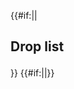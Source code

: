 {{#if:{{{compact|}}}||<h2>Drop list</h2>{{Section}}}}
{{Map/Drops
|no_legend = true
|filter_button = true
|nodes = G, I, J, N, O
|boss = J, O
|Hiburi: O/Casual{Casual: @S: 2.5% (29/1146) / Easy: @S: 3.6% (323/9044) @A: 1.5% (33/2258) / Medium: @S: 4.3% (244/5736) @A: 1.6% (94/6035) / Hard: @S: 4.9% (28/576) @A: 1.4% (41/2968)}
|Hirato: J/Easy{Easy: @S: 1.5% (209/14142) / Medium: @S: 2.5% (285/11354) / Hard: @S: 2.5% (50/1973)} S
|Mikura: O/Casual{Casual: @S: 2% (23/1146) / Easy: @S: 2% (180/9044) @A: 0.9% (20/2258) / Medium: @S: 1.8% (103/5736) @A: 0.8% (51/6035) / Hard: @S: 0.9% (5/576) @A: 0.7% (20/2968)}
|Akatsuki: E/Casual{Casual: @S: 1.3% (33/2553) / Easy: @S: 1.3% (407/30909) / Medium: @S: 1.5% (443/29374) / Hard: @S: 1.4% (141/9773)} S, G/Casual{Casual: @S: 1.3% (11/823) @A: 0.6% (1/177) / Easy: @S: 1.4% (155/10995) @A: 1.3% (64/5106) / Medium: @S: 1.5% (98/6757) @A: 1.2% (66/5318) / Hard: @S: 1.7% (20/1143) @A: 0.9% (18/1904)}, I/Casual{Casual: @S: 1.2% (18/1529) / Easy: @S: 1.4% (183/12828) @A: 0.8% (2/249) / Medium: @S: 1.5% (226/14950) @A: 1.3% (13/970) / Hard: @S: 1.5% (79/5268) @A: 1.2% (15/1208)}, J/Casual{Casual: @S: 0.7% (6/892) @A: 1.4% (1/72) / Easy: @S: 1.4% (200/14142) @A: 1.6% (10/640) / Medium: @S: 1.5% (165/11354) @A: 1.3% (19/1444) / Hard: @S: 1.4% (27/1973) @A: 0.9% (9/971)}, N/Easy{Easy: @S: 7.4% (2/27)} S, O/Casual{Casual: @S: 1.7% (20/1146) @A: 2.1% (5/235) / Easy: @S: 2.1% (187/9044) @A: 2% (46/2258) / Medium: @A: 2.3% (137/6035) @B: 2.1% (2/97) / Hard: @A: 2.4% (72/2968) @B: 5.4% (3/56)}
|Akebono: E/Casual{Casual: @S: 1.4% (35/2553) / Easy: @S: 1.4% (434/30909) / Medium: @S: 1.5% (440/29374) / Hard: @S: 1.4% (136/9773)} S, G/Casual{Casual: @S: 1% (8/823) @A: 0.6% (1/177) / Easy: @S: 1.4% (159/10995) @A: 1.2% (63/5106) / Medium: @S: 1.4% (92/6757) @A: 1.3% (67/5318) / Hard: @S: 1.1% (13/1143) @A: 0.9% (18/1904)}, I/Casual{Casual: @S: 1.6% (24/1529) / Easy: @S: 1.2% (158/12828) @A: 1.2% (3/249) / Medium: @S: 1.4% (206/14950) @A: 0.7% (7/970) / Hard: @S: 1.7% (89/5268) @A: 1.2% (14/1208)}, J/Casual{Casual: @S: 1.7% (15/892) / Easy: @S: 1.2% (175/14142) @A: 1.4% (9/640) / Medium: @S: 1.4% (157/11354) @A: 1.6% (23/1444) / Hard: @S: 1.6% (31/1973) @A: 1.3% (13/971)}, O/Medium{Medium: @B: 2.1% (2/97) / Hard: @B: 3.6% (2/56)}
|Akigumo: O/Casual{Casual: @S: 2.6% (30/1146) @A: 1.7% (4/235) / Easy: @S: 2.1% (188/9044) @A: 1.9% (44/2258) / Medium: @S: 1.8% (106/5736) @A: 2.1% (127/6035) / Hard: @S: 1.9% (11/576) @A: 1.9% (55/2968)}
|Akishimo: O/Casual{Casual: @S: 3.7% (42/1146) @A: 0.4% (1/235) / Easy: @S: 5.3% (477/9044) @A: 1% (22/2258) / Medium: @S: 6% (342/5736) @A: 2% (118/6035) / Hard: @S: 6.1% (35/576) @A: 2.7% (81/2968)}
|Arare: O/Medium{Medium: @B: 4.1% (4/97) / Hard: @B: 5.4% (3/56)}
|Arashio: O/Hard{Hard: @B: 1.8% (1/56)}
|Asagumo: J/Casual{Casual: @S: 0.2% (2/892) / Easy: @S: 1.1% (161/14142) / Medium: @S: 1.9% (212/11354) / Hard: @S: 2.3% (46/1973)} S
|Asashio: O/Casual{Casual: @A: 3% (7/235) / Easy: @A: 1.9% (44/2258) / Medium: @A: 2.2% (135/6035) @B: 1% (1/97) / Hard: @A: 1.9% (56/2968) @B: 3.6% (2/56)}
|Ayanami: G/Casual{Casual: @S: 1.3% (11/823) / Easy: @S: 1.4% (153/10995) / Medium: @S: 1.5% (103/6757) / Hard: @S: 1.1% (13/1143) @A: 1.3% (24/1904)}, I/Casual{Casual: @S: 1.2% (19/1529) / Easy: @S: 1.3% (170/12828) @A: 0.8% (2/249) / Medium: @S: 1.2% (175/14950) @A: 0.8% (8/970) / Hard: @S: 1.4% (76/5268) @A: 0.8% (10/1208)}, J/Casual{Casual: @S: 1.7% (15/892) / Easy: @S: 1.4% (193/14142) @A: 1.3% (8/640) / Medium: @S: 1.5% (167/11354) @A: 1.4% (20/1444) / Hard: @S: 1.2% (24/1973) @A: 1% (10/971)}, O/Casual{Casual: @S: 2% (23/1146) @A: 1.7% (4/235) / Easy: @S: 1.9% (175/9044) @A: 1.7% (38/2258) / Medium: @S: 2% (116/5736) @A: 1.8% (107/6035) / Hard: @A: 2.5% (75/2968)}
|Fubuki: O/Casual{Casual: @S: 2.4% (27/1146) @A: 0.4% (1/235) / Easy: @S: 2% (180/9044) @A: 1.9% (43/2258) / Medium: @S: 1.9% (108/5736) @A: 2.1% (124/6035) / Hard: @A: 1.9% (55/2968)}
|Fumizuki: O/Casual{Casual: @A: 1.7% (4/235) / Medium: @B: 5.2% (5/97)}
|Hamakaze: O/Casual{Casual: @S: 1% (11/1146) / Easy: @S: 1.2% (112/9044) / Medium: @S: 1.6% (91/5736) @A: 0.6% (36/6035) / Hard: @S: 2.3% (13/576) @A: 0.6% (19/2968)}
|Hatsuharu: O/Casual{Casual: @S: 2.1% (24/1146) @A: 2.6% (6/235) / Easy: @A: 1.7% (39/2258) / Medium: @A: 1.8% (109/6035) / Hard: @A: 1.9% (57/2968) @B: 1.8% (1/56)}
|Hatsushimo: E/Casual{Casual: @S: 1.2% (31/2553) / Easy: @S: 1.5% (460/30909) / Medium: @S: 1.3% (394/29374) / Hard: @S: 1.3% (128/9773)} S, G/Casual{Casual: @S: 1.1% (9/823) @A: 0.6% (1/177) / Easy: @S: 1.4% (149/10995) @A: 1.2% (59/5106) / Medium: @S: 1.2% (84/6757) @A: 1.3% (71/5318) / Hard: @S: 1.5% (17/1143) @A: 1.4% (27/1904)}, I/Casual{Casual: @S: 1.6% (24/1529) / Easy: @S: 1.4% (184/12828) @A: 0.8% (2/249) / Medium: @S: 1.5% (217/14950) @A: 1.4% (14/970) / Hard: @S: 1.6% (82/5268) @A: 1.4% (17/1208)}, J/Casual{Casual: @S: 1.7% (15/892) @A: 2.8% (2/72) / Easy: @S: 1.4% (202/14142) @A: 1.4% (9/640) / Medium: @S: 1.6% (178/11354) @A: 0.7% (10/1444) / Hard: @S: 1.7% (34/1973) @A: 1.2% (12/971)}, N/Casual{Casual: @S: 40% (2/5)} S, O/Hard{Hard: @B: 1.8% (1/56)}
|Hatsuyuki: O/Casual{Casual: @A: 0.9% (2/235) / Easy: @A: 1.5% (34/2258) / Medium: @A: 2.2% (134/6035) @B: 2.1% (2/97) / Hard: @A: 1.4% (42/2968) @B: 1.8% (1/56)}
|Hatsuzuki: O/Casual{Casual: @S: 3.4% (39/1146) / Easy: @S: 2.9% (264/9044) / Medium: @S: 2.1% (122/5736) @A: 1.2% (71/6035) / Hard: @S: 1% (6/576) @A: 1.2% (36/2968)}
|Hayashimo: I/Hard{Hard: @S: 1.5% (78/5268)} S, J/Casual{Casual: @S: 1.6% (14/892) / Easy: @S: 1.3% (187/14142) / Medium: @S: 1.5% (171/11354) / Hard: @S: 1.2% (24/1973)} S
|Hibiki: E/Casual{Casual: @S: 1.3% (32/2553) / Easy: @S: 1.4% (419/30909) / Medium: @S: 1.4% (414/29374) / Hard: @S: 1.5% (144/9773)} S, G/Casual{Casual: @S: 1.9% (16/823) @A: 1.1% (2/177) / Easy: @S: 1.4% (155/10995) @A: 1.3% (64/5106) / Medium: @S: 1.2% (83/6757) @A: 1.3% (67/5318) / Hard: @S: 1% (11/1143) @A: 0.8% (16/1904)}, I/Casual{Casual: @S: 1.1% (17/1529) / Easy: @S: 1.3% (171/12828) @A: 1.2% (3/249) / Medium: @S: 1.6% (238/14950) @A: 1.3% (13/970) / Hard: @S: 1.7% (87/5268) @A: 1.1% (13/1208)}, J/Casual{Casual: @S: 1.1% (10/892) @A: 1.4% (1/72) / Easy: @S: 1.4% (198/14142) @A: 0.9% (6/640) / Medium: @S: 1.2% (141/11354) @A: 1.2% (17/1444) / Hard: @S: 1.5% (29/1973) @A: 0.8% (8/971)}, O/Casual{Casual: @S: 0.5% (6/1146) / Easy: @S: 0.7% (65/9044) / Medium: @S: 0.7% (39/5736) @B: 2.1% (2/97) / Hard: @S: 2.1% (12/576) @A: 0.4% (11/2968)}
|Ikazuchi: E/Casual{Casual: @S: 1.4% (37/2553) / Easy: @S: 1.4% (443/30909) / Medium: @S: 1.5% (431/29374) / Hard: @S: 1.4% (133/9773)} S, G/Casual{Casual: @S: 1% (8/823) @A: 1.1% (2/177) / Easy: @S: 1.4% (156/10995) @A: 1.2% (60/5106) / Medium: @S: 1.2% (83/6757) @A: 1.1% (59/5318) / Hard: @S: 1.5% (17/1143) @A: 1.3% (25/1904)}, I/Casual{Casual: @S: 1.4% (21/1529) / Easy: @S: 1.4% (174/12828) @A: 1.2% (3/249) / Medium: @S: 1.4% (205/14950) @A: 1.6% (16/970) / Hard: @S: 1.3% (69/5268) @A: 1.2% (14/1208)}, J/Casual{Casual: @S: 1.2% (11/892) @A: 4.2% (3/72) / Easy: @S: 1.3% (190/14142) @A: 1.4% (9/640) / Medium: @S: 1.3% (147/11354) @A: 1% (15/1444) / Hard: @S: 1.3% (25/1973) @A: 0.8% (8/971)}, O/Medium{Medium: @B: 2.1% (2/97)}
|Inazuma: E/Casual{Casual: @S: 1.3% (32/2553) / Easy: @S: 1.4% (428/30909) / Medium: @S: 1.4% (415/29374) / Hard: @S: 1.5% (147/9773)} S, G/Casual{Casual: @S: 1.6% (13/823) @A: 1.1% (2/177) / Easy: @S: 1.4% (151/10995) @A: 1.3% (67/5106) / Medium: @S: 1.2% (81/6757) @A: 1.5% (78/5318) / Hard: @S: 1.6% (18/1143) @A: 1% (19/1904)}, I/Casual{Casual: @S: 1.2% (19/1529) / Easy: @S: 1.5% (193/12828) @A: 1.2% (3/249) / Medium: @S: 1.3% (196/14950) @A: 1.5% (15/970) / Hard: @S: 1.2% (65/5268) @A: 1.4% (17/1208)}, J/Casual{Casual: @S: 1.5% (13/892) / Easy: @S: 1.3% (184/14142) @A: 1.1% (7/640) / Medium: @S: 1.4% (157/11354) @A: 1.4% (20/1444) / Hard: @S: 1.8% (36/1973) @A: 0.8% (8/971)}, N/Easy{Easy: @S: 7.4% (2/27)} S, O/Medium{Medium: @B: 5.2% (5/97)}
|Isonami: O/Casual{Casual: @A: 2.1% (5/235) / Easy: @A: 2.4% (54/2258) / Medium: @A: 1.8% (107/6035) @B: 1% (1/97) / Hard: @A: 1.8% (54/2968)}
|Kagerou: G/Casual{Casual: @S: 1.1% (9/823) / Easy: @S: 1.4% (158/10995) / Medium: @S: 1.6% (106/6757) / Hard: @S: 1% (12/1143)} S, I/Casual{Casual: @S: 1.8% (27/1529) / Easy: @S: 1.6% (209/12828) @A: 0.8% (2/249) / Medium: @S: 1.5% (227/14950) @A: 1.3% (13/970) / Hard: @S: 1.6% (84/5268) @A: 1.6% (19/1208)}, J/Casual{Casual: @S: 1.2% (11/892) @A: 2.8% (2/72) / Easy: @S: 1.4% (200/14142) @A: 1.3% (8/640) / Medium: @S: 1.4% (161/11354) @A: 0.9% (13/1444) / Hard: @S: 1.3% (26/1973) @A: 1.5% (15/971)}, O/Casual{Casual: @A: 1.3% (3/235) / Easy: @A: 2.3% (53/2258) / Medium: @A: 1.9% (116/6035) @B: 3.1% (3/97) / Hard: @A: 2.1% (61/2968) @B: 1.8% (1/56)}
|Kasumi: O/Easy{Easy: @B: 25% (1/4) / Medium: @B: 4.1% (4/97) / Hard: @B: 3.6% (2/56)}
|Kazagumo: O/Casual{Casual: @S: 5.4% (62/1146) / Easy: @S: 6.3% (569/9044) / Medium: @S: 6% (344/5736) / Hard: @S: 6.9% (40/576)} S
|Kikuzuki: O/Hard{Hard: @B: 1.8% (1/56)}
|Kisaragi: O/Casual{Casual: @A: 2.6% (6/235) / Easy: @A: 2.2% (49/2258) @B: 25% (1/4) / Medium: @B: 3.1% (3/97)}
|Kiyoshimo: I/Medium{Medium: @S: 1.4% (202/14950) / Hard: @S: 1.1% (60/5268)} S, J/Casual{Casual: @S: 1.5% (13/892) / Easy: @S: 1.4% (199/14142) / Medium: @S: 1.5% (166/11354) / Hard: @S: 1% (19/1973)} S, N/Easy{Easy: @S: 7.4% (2/27)} S
|Kuroshio: G/Casual{Casual: @S: 1.6% (13/823) / Easy: @S: 1.4% (150/10995) / Medium: @S: 1.2% (83/6757) / Hard: @S: 1.3% (15/1143)} S, I/Casual{Casual: @S: 1.4% (22/1529) @A: 4.8% (1/21) / Easy: @S: 1.4% (179/12828) @A: 0.8% (2/249) / Medium: @S: 1.4% (204/14950) @A: 0.6% (6/970) / Hard: @S: 1.4% (75/5268) @A: 0.6% (7/1208)}, J/Casual{Casual: @S: 1.2% (11/892) @A: 1.4% (1/72) / Easy: @S: 1.5% (212/14142) @A: 1.6% (10/640) / Medium: @S: 1.4% (158/11354) @A: 1.4% (20/1444) / Hard: @S: 1% (20/1973) @A: 1.6% (16/971)}, O/Medium{Medium: @B: 2.1% (2/97) / Hard: @B: 3.6% (2/56)}
|Michishio: O/Easy{Easy: @B: 25% (1/4) / Medium: @B: 1% (1/97) / Hard: @B: 1.8% (1/56)}
|Mikazuki: O/Medium{Medium: @B: 3.1% (3/97) / Hard: @B: 1.8% (1/56)}
|Miyuki: O/Casual{Casual: @A: 1.3% (3/235) / Easy: @A: 2% (45/2258) / Medium: @A: 2.3% (141/6035) @B: 2.1% (2/97) / Hard: @A: 2% (58/2968) @B: 1.8% (1/56)}
|Murakumo: O/Casual{Casual: @A: 1.3% (3/235) / Easy: @A: 2% (45/2258) / Medium: @A: 2% (118/6035) @B: 2.1% (2/97)}
|Murasame: G/Casual{Casual: @S: 0.9% (7/823) @A: 0.6% (1/177) / Easy: @S: 1.3% (145/10995) @A: 1.1% (56/5106) / Medium: @S: 1.6% (106/6757) @A: 1.1% (56/5318) / Hard: @S: 1.5% (17/1143) @A: 1.4% (27/1904)}, I/Casual{Casual: @S: 1.7% (26/1529) / Easy: @S: 1.2% (156/12828) @A: 1.2% (3/249) / Medium: @S: 1.3% (200/14950) @A: 1.8% (17/970) / Hard: @S: 1.4% (75/5268) @A: 0.9% (11/1208)}, J/Casual{Casual: @S: 1.3% (12/892) @A: 1.4% (1/72) / Easy: @S: 1.5% (208/14142) @A: 1.7% (11/640) / Medium: @S: 1.3% (147/11354) @A: 1.3% (19/1444) / Hard: @S: 1.5% (30/1973) @A: 1.3% (13/971)}, O/Medium{Medium: @B: 6.2% (6/97) / Hard: @B: 3.6% (2/56)}
|Mutsuki: O/Casual{Casual: @S: 2.2% (25/1146) @A: 1.3% (3/235) / Easy: @S: 1.8% (165/9044) @A: 2% (46/2258) / Medium: @A: 2.2% (132/6035) @B: 3.1% (3/97) / Hard: @A: 2.1% (62/2968) @B: 3.6% (2/56)}
|Nagatsuki: O/Casual{Casual: @A: 3% (7/235) / Medium: @B: 3.1% (3/97) / Hard: @B: 3.6% (2/56)}
|Nenohi: O/Medium{Medium: @B: 1% (1/97)}
|Nowaki: O/Casual{Casual: @S: 2% (23/1146) / Easy: @S: 2% (183/9044) / Medium: @S: 2.1% (123/5736) / Hard: @S: 0.7% (4/576)} S
|Oboro: E/Easy{Easy: @S: 0.9% (264/30909) / Medium: @S: 1.4% (414/29374) / Hard: @S: 1.3% (127/9773)} S, G/Casual{Casual: @S: 1.1% (9/823) @A: 1.7% (3/177) / Easy: @S: 1.5% (169/10995) @A: 1.1% (54/5106) / Medium: @S: 1.2% (84/6757) @A: 1.2% (65/5318) / Hard: @S: 1.7% (19/1143) @A: 1.4% (26/1904)}, I/Casual{Casual: @S: 1.3% (20/1529) / Easy: @S: 1.3% (164/12828) @A: 0.8% (2/249) / Medium: @S: 1.4% (203/14950) @A: 1.9% (18/970) / Hard: @S: 1.3% (66/5268) @A: 1.6% (19/1208)}, J/Casual{Casual: @S: 1.9% (17/892) / Easy: @S: 1.5% (206/14142) @A: 1.3% (8/640) / Medium: @S: 1.3% (149/11354) @A: 1.2% (18/1444) / Hard: @S: 1.7% (34/1973) @A: 1.4% (14/971)}, N/Hard{Hard: @S: 10% (1/10) @A: 33.3% (1/3)}, O/Medium{Medium: @B: 1% (1/97) / Hard: @B: 1.8% (1/56)}
|Ooshio: O/Medium{Medium: @B: 1% (1/97)}
|Oyashio: O/Casual{Casual: @S: 1.5% (17/1146) @A: 2.6% (6/235) / Easy: @S: 1.9% (169/9044) @A: 1.6% (35/2258) / Medium: @S: 2.2% (126/5736) @A: 2% (119/6035) / Hard: @S: 2.6% (15/576) @A: 2% (59/2968)}
|Samidare: E/Medium{Medium: @S: 1.3% (388/29374) / Hard: @S: 1.3% (128/9773)} S, G/Casual{Casual: @S: 1% (8/823) @A: 0.6% (1/177) / Easy: @S: 1.4% (151/10995) @A: 1.3% (68/5106) / Medium: @S: 1.4% (96/6757) @A: 1.1% (59/5318) / Hard: @S: 0.9% (10/1143) @A: 1.3% (25/1904)}, I/Casual{Casual: @S: 1.6% (24/1529) / Easy: @S: 1.4% (174/12828) @A: 1.2% (3/249) / Medium: @S: 1.4% (205/14950) @A: 1.5% (15/970) / Hard: @S: 1.2% (65/5268) @A: 0.9% (11/1208)}, J/Casual{Casual: @S: 1.1% (10/892) @A: 1.4% (1/72) / Easy: @S: 1.4% (205/14142) @A: 1.6% (10/640) / Medium: @S: 1.4% (155/11354) @A: 1% (15/1444) / Hard: @S: 1.4% (27/1973) @A: 1.1% (11/971)}, N/Easy{Easy: @S: 3.7% (1/27)} S, O/Medium{Medium: @B: 2.1% (2/97) / Hard: @B: 1.8% (1/56)}
|Satsuki: O/Casual{Casual: @A: 2.6% (6/235) / Easy: @A: 2.1% (48/2258) / Medium: @B: 2.1% (2/97) / Hard: @B: 1.8% (1/56)}
|Sazanami: E/Casual{Casual: @S: 1.4% (37/2553) / Easy: @S: 1.3% (407/30909) / Medium: @S: 1.4% (407/29374) / Hard: @S: 1.4% (139/9773)} S, G/Casual{Casual: @S: 1.7% (14/823) @A: 2.8% (5/177) / Easy: @S: 1.3% (143/10995) @A: 1% (53/5106) / Medium: @S: 1.1% (72/6757) @A: 1.4% (74/5318) / Hard: @S: 1.5% (17/1143) @A: 1.4% (27/1904)}, I/Casual{Casual: @S: 1.3% (20/1529) @A: 4.8% (1/21) / Easy: @S: 1.4% (174/12828) @A: 0.4% (1/249) / Medium: @S: 1.3% (198/14950) @A: 0.7% (7/970) / Hard: @S: 1.1% (59/5268) @A: 1.4% (17/1208)}, J/Casual{Casual: @S: 1.2% (11/892) @A: 4.2% (3/72) / Easy: @S: 1.2% (167/14142) @A: 1.7% (11/640) / Medium: @S: 1.3% (149/11354) @A: 1.2% (17/1444) / Hard: @S: 1.4% (27/1973) @A: 1.1% (11/971)}, N/Hard{Hard: @S: 10% (1/10)} S, O/Easy{Easy: @B: 25% (1/4) / Medium: @B: 1% (1/97)}
|Shigure: G/Casual{Casual: @S: 1.5% (12/823) @A: 1.7% (3/177) / Easy: @S: 1.3% (141/10995) @A: 1.4% (72/5106) / Medium: @S: 1.5% (99/6757) @A: 1.3% (69/5318) / Hard: @S: 1.1% (13/1143) @A: 1.2% (23/1904)}, I/Casual{Casual: @S: 1.5% (23/1529) / Easy: @S: 1.5% (195/12828) @A: 1.2% (3/249) / Medium: @S: 1.5% (222/14950) @A: 1.1% (11/970) / Hard: @S: 1.3% (68/5268) @A: 0.9% (11/1208)}, J/Casual{Casual: @S: 1.2% (11/892) @A: 1.4% (1/72) / Easy: @S: 1.3% (187/14142) @A: 1.7% (11/640) / Medium: @S: 1.4% (156/11354) @A: 1.2% (17/1444) / Hard: @S: 1.7% (34/1973) @A: 1.3% (13/971)}, N/Easy{Easy: @S: 3.7% (1/27)} S, O/Casual{Casual: @S: 2% (23/1146) / Easy: @S: 2.1% (193/9044) @A: 1.6% (36/2258) / Medium: @S: 2.1% (123/5736) @A: 1% (62/6035) / Hard: @S: 3% (17/576) @A: 1.2% (35/2968)}
|Shikinami: G/Casual{Casual: @S: 1.2% (10/823) / Easy: @S: 1.3% (141/10995) / Medium: @S: 1.6% (110/6757) @A: 1.4% (74/5318) / Hard: @S: 1.3% (15/1143) @A: 1.3% (25/1904)}, I/Casual{Casual: @S: 1% (16/1529) / Easy: @S: 1.4% (180/12828) @A: 0.8% (2/249) / Medium: @S: 1.4% (206/14950) @A: 1.6% (16/970) / Hard: @S: 1.3% (67/5268) @A: 1.4% (17/1208)}, J/Casual{Casual: @S: 1.6% (14/892) @A: 1.4% (1/72) / Easy: @S: 1.2% (172/14142) @A: 1.4% (9/640) / Medium: @S: 1.3% (150/11354) @A: 1.4% (20/1444) / Hard: @S: 1.4% (27/1973) @A: 1.1% (11/971)}, O/Casual{Casual: @S: 0.3% (3/1146) @A: 3% (7/235) / Easy: @S: 0.6% (52/9044) @A: 1.9% (43/2258) / Medium: @S: 1.1% (63/5736) @A: 2.3% (137/6035) @B: 1% (1/97) / Hard: @S: 1.4% (8/576) @A: 0.6% (19/2968) @B: 3.6% (2/56)}
|Shiranui: G/Casual{Casual: @S: 1.6% (13/823) / Easy: @S: 1.4% (158/10995) / Medium: @S: 1.2% (79/6757) / Hard: @S: 1.3% (15/1143)} S, I/Casual{Casual: @S: 1.2% (18/1529) @A: 4.8% (1/21) / Easy: @S: 1.5% (198/12828) @A: 1.2% (3/249) / Medium: @S: 1.3% (200/14950) @A: 1.2% (12/970) / Hard: @S: 1.3% (68/5268) @A: 1.4% (17/1208)}, J/Casual{Casual: @S: 1.7% (15/892) / Easy: @S: 1.3% (185/14142) @A: 0.3% (2/640) / Medium: @S: 1.4% (159/11354) @A: 1.6% (23/1444) / Hard: @S: 1.3% (25/1973) @A: 1.4% (14/971)}, O/Medium{Medium: @B: 1% (1/97) / Hard: @B: 3.6% (2/56)}
|Shiratsuyu: G/Casual{Casual: @S: 1.8% (15/823) / Easy: @S: 1.5% (160/10995) @A: 1.1% (56/5106) / Medium: @S: 1.2% (81/6757) @A: 1.1% (61/5318) / Hard: @S: 1.7% (20/1143) @A: 1.3% (24/1904)}, I/Casual{Casual: @S: 2% (31/1529) @A: 4.8% (1/21) / Easy: @S: 1.2% (158/12828) @A: 0.4% (1/249) / Medium: @S: 1.4% (215/14950) @A: 0.4% (4/970) / Hard: @S: 1.4% (76/5268) @A: 1.7% (20/1208)}, J/Casual{Casual: @S: 1.1% (10/892) / Easy: @S: 1.4% (201/14142) @A: 1.3% (8/640) / Medium: @S: 1.2% (139/11354) @A: 0.7% (10/1444) / Hard: @S: 1.5% (29/1973) @A: 1.2% (12/971)}, O/Casual{Casual: @S: 6.5% (74/1146) @A: 3.8% (9/235) / Easy: @S: 5.2% (468/9044) @A: 2.8% (64/2258) / Medium: @S: 6.3% (364/5736) @A: 3.9% (233/6035) @B: 2.1% (2/97) / Hard: @S: 8% (46/576) @A: 5.7% (169/2968)}
|Shirayuki: O/Casual{Casual: @A: 1.7% (4/235) / Easy: @A: 1.9% (43/2258) / Medium: @A: 2.1% (124/6035) @B: 3.1% (3/97) / Hard: @A: 2.5% (74/2968) @B: 5.4% (3/56)}
|Suzukaze: O/Casual{Casual: @A: 2.6% (6/235) / Easy: @A: 1.5% (34/2258) / Medium: @A: 1.9% (113/6035) @B: 3.1% (3/97) / Hard: @A: 1.6% (47/2968) @B: 1.8% (1/56)}
|Uranami: O/Casual{Casual: @S: 1.9% (22/1146) @A: 3.4% (8/235) / Easy: @S: 2.4% (219/9044) @A: 2% (46/2258) / Medium: @S: 2.1% (122/5736) @A: 2.3% (140/6035) / Hard: @S: 2.3% (13/576) @A: 2.2% (66/2968)}
|Ushio: E/Casual{Casual: @S: 1.3% (34/2553) / Easy: @S: 1.5% (453/30909) / Medium: @S: 1.4% (409/29374) / Hard: @S: 1.4% (140/9773)} S, G/Casual{Casual: @S: 1.2% (10/823) @A: 0.6% (1/177) / Easy: @S: 1.6% (177/10995) @A: 1.1% (58/5106) / Medium: @S: 1.3% (85/6757) @A: 1.1% (57/5318) / Hard: @S: 1.1% (13/1143) @A: 1.1% (21/1904)}, I/Casual{Casual: @S: 1.7% (26/1529) / Easy: @S: 1.4% (181/12828) @A: 0.8% (2/249) / Medium: @S: 1.3% (200/14950) @A: 1.4% (14/970) / Hard: @S: 1.2% (64/5268) @A: 1.3% (16/1208)}, J/Casual{Casual: @S: 1.8% (16/892) / Easy: @S: 1.4% (193/14142) @A: 1.6% (10/640) / Medium: @S: 1.4% (162/11354) @A: 1.4% (20/1444) / Hard: @S: 1.5% (30/1973) @A: 1.1% (11/971)}, O/Medium{Medium: @B: 4.1% (4/97) / Hard: @B: 5.4% (3/56)}
|Wakaba: O/Medium{Medium: @B: 1% (1/97) / Hard: @B: 1.8% (1/56)}
|Yamagumo: J/Casual{Casual: @S: 1.9% (17/892) / Easy: @S: 2% (278/14142) / Medium: @S: 1.7% (189/11354) / Hard: @S: 1.7% (34/1973)} S
|Yuudachi: E/Hard{Hard: @S: 1.5% (149/9773)} S, G/Casual{Casual: @S: 1.9% (16/823) @A: 2.8% (5/177) / Easy: @S: 1.2% (135/10995) @A: 1.2% (61/5106) / Medium: @S: 1.5% (101/6757) @A: 0.9% (49/5318) / Hard: @S: 1.6% (18/1143) @A: 1.2% (22/1904)}, I/Casual{Casual: @S: 1.3% (20/1529) @A: 4.8% (1/21) / Easy: @S: 1.6% (208/12828) @A: 2.4% (6/249) / Medium: @S: 1.4% (203/14950) @A: 1.5% (15/970) / Hard: @S: 1.3% (68/5268) @A: 1.1% (13/1208)}, J/Casual{Casual: @S: 1% (9/892) @A: 1.4% (1/72) / Easy: @S: 1.5% (208/14142) @A: 1.3% (8/640) / Medium: @S: 1.1% (129/11354) @A: 1.1% (16/1444) / Hard: @S: 1.2% (23/1973) @A: 1% (10/971)}, O/Medium{Medium: @B: 2.1% (2/97) / Hard: @B: 1.8% (1/56)}
|Isuzu: G/Casual{Casual: @S: 1.2% (10/823) / Easy: @S: 1.3% (143/10995) / Medium: @S: 1.4% (97/6757) / Hard: @S: 1.2% (14/1143)} S, I/Casual{Casual: @S: 1.3% (20/1529) / Easy: @S: 1.5% (188/12828) / Medium: @S: 1.4% (210/14950) / Hard: @S: 1.4% (76/5268)} S, J/Casual{Casual: @S: 1.7% (15/892) / Easy: @S: 1.4% (203/14142) @A: 2% (13/640) / Medium: @S: 1.4% (159/11354) @A: 1.4% (20/1444) / Hard: @S: 1.3% (26/1973) @A: 1.1% (11/971)}, N/Hard{Hard: @S: 10% (1/10)} S, O/Casual{Casual: @A: 3.4% (8/235) / Easy: @A: 2.1% (48/2258) / Medium: @A: 2.1% (127/6035) @B: 1% (1/97) / Hard: @A: 1.5% (46/2968) @B: 3.6% (2/56)}
|Jintsuu: O/Casual{Casual: @A: 0.9% (2/235) / Easy: @A: 2.3% (51/2258) / Medium: @A: 2% (122/6035) @B: 2.1% (2/97) / Hard: @A: 1.2% (37/2968) @B: 1.8% (1/56)}
|Kiso: G/Casual{Casual: @S: 1.6% (13/823) / Easy: @S: 1.4% (150/10995) / Medium: @S: 1.5% (103/6757) / Hard: @S: 1% (12/1143)} S, I/Casual{Casual: @S: 1.6% (25/1529) / Easy: @S: 1.3% (168/12828) / Medium: @S: 1.5% (223/14950) / Hard: @S: 1.4% (72/5268)} S, J/Casual{Casual: @S: 1.5% (13/892) @A: 1.4% (1/72) / Easy: @S: 1.5% (208/14142) @A: 1.4% (9/640) / Medium: @S: 1.6% (181/11354) @A: 0.9% (13/1444) / Hard: @S: 1.6% (32/1973) @A: 1% (10/971)}, O/Casual{Casual: @A: 2.1% (5/235) / Easy: @A: 2.1% (47/2258) / Medium: @A: 2.5% (149/6035) @B: 1% (1/97) / Hard: @A: 2% (58/2968)}
|Kuma: G/Casual{Casual: @S: 1.6% (13/823) / Easy: @S: 1.4% (152/10995) / Medium: @S: 1.5% (102/6757) / Hard: @S: 1.6% (18/1143)} S, I/Casual{Casual: @S: 2% (30/1529) / Easy: @S: 1.6% (208/12828) / Medium: @S: 1.5% (225/14950) / Hard: @S: 1.2% (63/5268)} S, J/Casual{Casual: @S: 0.7% (6/892) / Easy: @S: 1.5% (209/14142) @A: 1.6% (10/640) / Medium: @S: 1.4% (159/11354) @A: 1.2% (17/1444) / Hard: @S: 1.5% (30/1973) @A: 1.1% (11/971)}, N/Easy{Easy: @S: 3.7% (1/27)} S
|Nagara: G/Casual{Casual: @S: 1.3% (11/823) / Easy: @S: 1.3% (145/10995) / Medium: @S: 1.5% (101/6757) / Hard: @S: 1.4% (16/1143)} S, I/Casual{Casual: @S: 1% (16/1529) / Easy: @S: 1.5% (195/12828) / Medium: @S: 1.5% (219/14950) / Hard: @S: 1.2% (64/5268)} S, J/Casual{Casual: @S: 0.6% (5/892) @A: 1.4% (1/72) / Easy: @S: 1.4% (200/14142) @A: 0.8% (5/640) / Medium: @S: 1.5% (169/11354) @A: 1.2% (17/1444) / Hard: @S: 1.3% (25/1973) @A: 0.8% (8/971)}
|Naka: O/Casual{Casual: @A: 1.3% (3/235) / Easy: @A: 2.3% (51/2258) / Medium: @A: 1.9% (117/6035) @B: 1% (1/97) / Hard: @A: 1.5% (45/2968)}
|Natori: G/Casual{Casual: @S: 0.9% (7/823) / Easy: @S: 1.2% (135/10995) / Medium: @S: 1.5% (99/6757) / Hard: @S: 1.6% (18/1143)} S, I/Casual{Casual: @S: 1.8% (27/1529) / Easy: @S: 1.3% (170/12828) / Medium: @S: 1.3% (201/14950) @A: 0.9% (9/970) / Hard: @S: 1.4% (74/5268) @A: 1.1% (13/1208)}, J/Casual{Casual: @S: 1.2% (11/892) @A: 2.8% (2/72) / Easy: @S: 1.3% (180/14142) @A: 1.1% (7/640) / Medium: @S: 1.5% (170/11354) @A: 1% (15/1444) / Hard: @S: 1.1% (21/1973) @A: 0.5% (5/971)}, O/Casual{Casual: @A: 1.7% (4/235) / Easy: @A: 2.3% (51/2258) / Medium: @A: 2.1% (126/6035) @B: 3.1% (3/97) / Hard: @A: 1.7% (50/2968) @B: 5.4% (3/56)}
|Sendai: G/Casual{Casual: @S: 1.5% (12/823) / Easy: @S: 1.4% (153/10995) / Medium: @S: 1.6% (110/6757) / Hard: @S: 1.2% (14/1143)} S, I/Casual{Casual: @S: 1.7% (26/1529) / Easy: @S: 1.5% (188/12828) / Medium: @S: 1.5% (222/14950) / Hard: @S: 1.3% (68/5268)} S, J/Casual{Casual: @S: 1.7% (15/892) / Easy: @S: 1.4% (203/14142) @A: 0.9% (6/640) / Medium: @S: 1.5% (170/11354) @A: 0.8% (11/1444) / Hard: @S: 1.2% (23/1973) @A: 0.9% (9/971)}
|Tama: O/Casual{Casual: @A: 3% (7/235) / Easy: @A: 1.8% (40/2258) / Medium: @A: 2.1% (128/6035) @B: 1% (1/97) / Hard: @A: 2.5% (75/2968) @B: 7.1% (4/56)}
|Yura: G/Casual{Casual: @S: 1.5% (12/823) / Easy: @S: 1.3% (147/10995) / Medium: @S: 1.2% (84/6757) / Hard: @S: 1.3% (15/1143)} S, I/Casual{Casual: @S: 1.1% (17/1529) / Easy: @S: 1.4% (186/12828) / Medium: @S: 1.4% (205/14950) / Hard: @S: 1.2% (64/5268) @A: 1.3% (16/1208)}, J/Casual{Casual: @S: 1.5% (13/892) / Easy: @S: 1.2% (172/14142) @A: 0.3% (2/640) / Medium: @S: 1.3% (145/11354) @A: 1.2% (17/1444) / Hard: @S: 1.2% (24/1973) @A: 0.6% (6/971)}, N/Hard{Hard: @S: 10% (1/10)} S, O/Casual{Casual: @A: 1.7% (4/235) / Easy: @A: 1.5% (34/2258) / Medium: @A: 1.8% (108/6035) / Hard: @A: 1.9% (56/2968) @B: 1.8% (1/56)}
|Aoba: O/Casual{Casual: @S: 2.1% (24/1146) @A: 2.6% (6/235) / Easy: @S: 1.8% (166/9044) @A: 1.6% (35/2258) / Medium: @S: 2.2% (128/5736) @A: 2.4% (142/6035) / Hard: @S: 1.9% (11/576) @A: 2% (59/2968)}
|Ashigara: G/Casual{Casual: @S: 1.7% (14/823) / Easy: @S: 1.6% (173/10995) / Medium: @S: 1.5% (98/6757) / Hard: @S: 2.2% (25/1143)} S, I/Casual{Casual: @S: 1.8% (28/1529) / Easy: @S: 1.4% (180/12828) / Medium: @S: 1.3% (198/14950) / Hard: @S: 1.3% (69/5268)} S, J/Casual{Casual: @S: 1.3% (12/892) / Easy: @S: 1.4% (195/14142) / Medium: @S: 1.5% (175/11354) / Hard: @S: 1.4% (27/1973) @A: 1.5% (15/971)}, O/Casual{Casual: @S: 2.4% (28/1146) @A: 1.7% (4/235) / Easy: @S: 2.2% (199/9044) @A: 1.6% (35/2258) / Medium: @S: 2.2% (124/5736) @A: 2% (122/6035) / Hard: @S: 2.8% (16/576) @A: 2.1% (61/2968)}
|Atago: G/Casual{Casual: @S: 1.1% (9/823) / Easy: @S: 1.3% (147/10995) / Medium: @S: 1.3% (87/6757) / Hard: @S: 1.6% (18/1143)} S, I/Casual{Casual: @S: 1.3% (20/1529) / Easy: @S: 1.4% (185/12828) / Medium: @S: 1.3% (197/14950) / Hard: @S: 1.3% (66/5268)} S, J/Casual{Casual: @S: 1.7% (15/892) / Easy: @S: 1.5% (219/14142) / Medium: @S: 1.5% (171/11354) / Hard: @S: 1.8% (36/1973)} S, N/Easy{Easy: @S: 3.7% (1/27) / Hard: @S: 10% (1/10)} S, O/Casual{Casual: @S: 1.7% (19/1146) @A: 1.3% (3/235) / Easy: @S: 1.8% (165/9044) @A: 1.4% (31/2258) / Medium: @S: 1.9% (110/5736) @A: 1.6% (96/6035) / Hard: @S: 3.1% (18/576) @A: 1.9% (57/2968)}
|Chikuma: O/Casual{Casual: @S: 1.8% (21/1146) @A: 1.7% (4/235) / Easy: @S: 1.8% (163/9044) @A: 2.3% (53/2258) / Medium: @S: 2.1% (119/5736) @A: 1.9% (113/6035) / Hard: @S: 1.2% (7/576) @A: 2.3% (68/2968)}
|Choukai: O/Casual{Casual: @S: 2.4% (27/1146) @A: 2.1% (5/235) / Easy: @S: 1.9% (168/9044) @A: 2.1% (47/2258) / Medium: @S: 1.7% (100/5736) @A: 1.9% (116/6035) / Hard: @S: 2.4% (14/576) @A: 2.1% (61/2968)}
|Furutaka: O/Casual{Casual: @S: 1.9% (22/1146) @A: 1.3% (3/235) / Easy: @S: 1.9% (172/9044) @A: 2.3% (51/2258) / Medium: @S: 2% (117/5736) @A: 1.6% (99/6035) / Hard: @S: 1.9% (11/576) @A: 2.1% (63/2968)}
|Haguro: G/Casual{Casual: @S: 1.6% (13/823) / Easy: @S: 1.4% (158/10995) / Medium: @S: 1.3% (89/6757) / Hard: @S: 1.2% (14/1143)} S, I/Casual{Casual: @S: 1% (16/1529) / Easy: @S: 1.3% (168/12828) / Medium: @S: 1.4% (202/14950) / Hard: @S: 1.4% (72/5268)} S, J/Casual{Casual: @S: 1.8% (16/892) / Easy: @S: 1.5% (206/14142) / Medium: @S: 1.5% (170/11354) @A: 1.6% (23/1444) / Hard: @S: 1.2% (24/1973) @A: 1.8% (17/971)}, O/Casual{Casual: @S: 2.2% (25/1146) @A: 1.3% (3/235) / Easy: @S: 2.2% (199/9044) @A: 2.3% (52/2258) / Medium: @S: 2% (113/5736) @A: 2.1% (127/6035) / Hard: @S: 2.4% (14/576) @A: 2% (58/2968)}
|Kako: O/Casual{Casual: @S: 1.8% (21/1146) @A: 2.1% (5/235) / Easy: @S: 2.1% (193/9044) @A: 2.1% (47/2258) / Medium: @S: 1.9% (107/5736) @A: 1.9% (112/6035) / Hard: @S: 1.2% (7/576) @A: 2.2% (64/2968)}
|Kinugasa: I/Casual{Casual: @S: 1.6% (25/1529) / Easy: @S: 1.4% (179/12828) / Medium: @S: 1.4% (211/14950) / Hard: @S: 1.5% (79/5268)} S, J/Casual{Casual: @S: 1.5% (13/892) / Easy: @S: 1.4% (201/14142) / Medium: @S: 1.5% (171/11354) / Hard: @S: 1.9% (38/1973)} S, O/Casual{Casual: @S: 2.4% (27/1146) @A: 1.7% (4/235) / Easy: @S: 1.9% (175/9044) @A: 1.9% (44/2258) / Medium: @S: 2.1% (121/5736) @A: 2.2% (131/6035) / Hard: @S: 3% (17/576) @A: 2.4% (71/2968)}
|Kumano: O/Casual{Casual: @S: 1.9% (22/1146) @A: 0.9% (2/235) / Easy: @S: 1.8% (159/9044) @A: 1.6% (37/2258) / Medium: @S: 2% (115/5736) @A: 2.3% (139/6035) / Hard: @S: 1.4% (8/576) @A: 2.2% (64/2968)}
|Maya: O/Casual{Casual: @S: 1.7% (19/1146) @A: 1.7% (4/235) / Easy: @S: 2.1% (192/9044) @A: 1.9% (42/2258) / Medium: @S: 2.4% (139/5736) @A: 1.9% (117/6035) / Hard: @S: 2.1% (12/576) @A: 2.2% (66/2968)}
|Mogami: G/Easy{Easy: @S: 1.6% (180/10995) / Medium: @S: 1.5% (100/6757) / Hard: @S: 1.3% (15/1143)} S, I/Casual{Casual: @S: 1.7% (26/1529) / Easy: @S: 1.3% (169/12828) / Medium: @S: 1.4% (212/14950) / Hard: @S: 1.5% (81/5268)} S, J/Casual{Casual: @S: 1.2% (11/892) / Easy: @S: 1.4% (205/14142) / Medium: @S: 1.2% (140/11354) / Hard: @S: 1.3% (25/1973)} S, N/Easy{Easy: @S: 3.7% (1/27)} S, O/Casual{Casual: @S: 2.2% (25/1146) @A: 2.6% (6/235) / Easy: @S: 1.8% (162/9044) @A: 2% (46/2258) / Medium: @S: 2.2% (124/5736) @A: 2% (122/6035) / Hard: @S: 2.4% (14/576) @A: 2.2% (65/2968)}
|Myoukou: G/Casual{Casual: @S: 1.2% (10/823) / Easy: @S: 1.5% (165/10995) / Medium: @S: 1.3% (90/6757) / Hard: @S: 1.5% (17/1143)} S, I/Casual{Casual: @S: 1.3% (20/1529) / Easy: @S: 1.4% (176/12828) / Medium: @S: 1.4% (207/14950) / Hard: @S: 1.4% (75/5268)} S, J/Casual{Casual: @S: 1.3% (12/892) / Easy: @S: 1.3% (184/14142) / Medium: @S: 1.2% (133/11354) / Hard: @S: 1.5% (29/1973)} S, N/Easy{Easy: @S: 3.7% (1/27)} S, O/Casual{Casual: @S: 1.6% (18/1146) @A: 1.3% (3/235) / Easy: @S: 1.8% (161/9044) @A: 2.4% (55/2258) / Medium: @S: 2.1% (118/5736) @A: 1.8% (110/6035) / Hard: @S: 1.4% (8/576) @A: 2.2% (64/2968)}
|Nachi: G/Casual{Casual: @S: 2.2% (18/823) / Easy: @S: 1.6% (177/10995) / Medium: @S: 1.4% (97/6757) / Hard: @S: 1.4% (16/1143)} S, I/Casual{Casual: @S: 1.6% (25/1529) / Easy: @S: 1.2% (160/12828) / Medium: @S: 1.3% (189/14950) / Hard: @S: 1.5% (77/5268)} S, J/Casual{Casual: @S: 1.5% (13/892) / Easy: @S: 1.4% (191/14142) / Medium: @S: 1.5% (173/11354) @A: 1.5% (21/1444) / Hard: @S: 1.5% (29/1973) @A: 0.7% (7/971)}, N/Casual{Casual: @S: 20% (1/5)} S, O/Casual{Casual: @S: 1.8% (21/1146) @A: 2.1% (5/235) / Easy: @S: 1.8% (164/9044) @A: 2.4% (54/2258) / Medium: @S: 2.2% (125/5736) @A: 2% (122/6035) / Hard: @S: 1.4% (8/576) @A: 2.5% (75/2968)}
|Suzuya: O/Casual{Casual: @S: 1.8% (21/1146) @A: 1.3% (3/235) / Easy: @S: 2.1% (187/9044) @A: 2.5% (56/2258) / Medium: @S: 2.1% (121/5736) @A: 2% (123/6035) / Hard: @S: 1.6% (9/576) @A: 1.8% (53/2968)}
|Takao: G/Casual{Casual: @S: 1.5% (12/823) / Easy: @S: 1.3% (140/10995) / Medium: @S: 1.3% (85/6757) / Hard: @S: 1% (12/1143)} S, I/Casual{Casual: @S: 1.6% (24/1529) / Easy: @S: 1.4% (180/12828) / Medium: @S: 1.4% (208/14950) / Hard: @S: 1.5% (79/5268)} S, J/Casual{Casual: @S: 1.3% (12/892) / Easy: @S: 1.4% (192/14142) / Medium: @S: 1.3% (151/11354) / Hard: @S: 1.2% (23/1973)} S
|Tone: O/Casual{Casual: @S: 2.4% (28/1146) @A: 4.3% (10/235) / Easy: @S: 1.8% (164/9044) @A: 1.9% (42/2258) / Medium: @S: 2% (114/5736) @A: 1.8% (109/6035) / Hard: @S: 1.9% (11/576) @A: 2.4% (72/2968)}
|Hiyou: G/Hard{Hard: @S: 1.7% (20/1143)} S, I/Casual{Casual: @S: 1.6% (24/1529) / Easy: @S: 1.5% (198/12828) / Medium: @S: 1.5% (231/14950) / Hard: @S: 1.3% (71/5268)} S, J/Casual{Casual: @S: 0.9% (8/892) / Easy: @S: 1.5% (217/14142) / Medium: @S: 1.3% (147/11354) / Hard: @S: 1.5% (29/1973)} S
|Junyou: G/Medium{Medium: @S: 1.5% (101/6757) / Hard: @S: 1.4% (16/1143)} S, I/Casual{Casual: @S: 0.8% (12/1529) / Easy: @S: 1.4% (181/12828) / Medium: @S: 1.4% (207/14950) / Hard: @S: 1.2% (65/5268)} S, J/Casual{Casual: @S: 1.6% (14/892) / Easy: @S: 1.3% (185/14142) / Medium: @S: 1.5% (165/11354) / Hard: @S: 1.1% (21/1973)} S, N/Easy{Easy: @S: 3.7% (1/27)} S
|Shinyou: O/Casual{Casual: @S: 2% (23/1146) / Easy: @S: 3.2% (287/9044) / Medium: @S: 3.4% (197/5736) / Hard: @S: 4.7% (27/576) @A: 1.4% (43/2968)}
|Haruna: O/Casual{Casual: @S: 2.3% (26/1146) / Easy: @S: 2.2% (196/9044) / Medium: @S: 1.9% (108/5736) / Hard: @S: 1.4% (8/576)} S
|Hiei: O/Casual{Casual: @S: 1.7% (20/1146) / Easy: @S: 2% (181/9044) / Medium: @S: 2% (112/5736) / Hard: @S: 2.3% (13/576)} S
|Kirishima: O/Casual{Casual: @S: 1.8% (21/1146) / Easy: @S: 2.1% (193/9044) / Medium: @S: 2.4% (140/5736) / Hard: @S: 1.7% (10/576)} S
|Kongou: O/Casual{Casual: @S: 1.9% (22/1146) / Easy: @S: 2% (179/9044) / Medium: @S: 1.6% (94/5736) / Hard: @S: 2.4% (14/576)} S
|Fusou: J/Casual{Casual: @S: 0.2% (2/892) / Easy: @S: 0.4% (61/14142) / Medium: @S: 1.3% (144/11354) / Hard: @S: 2.2% (43/1973)} S, O/Casual{Casual: @S: 2% (23/1146) @A: 1.3% (3/235) / Easy: @S: 2% (184/9044) @A: 3% (67/2258) / Medium: @S: 1.8% (104/5736) @A: 2.1% (124/6035) / Hard: @S: 0.9% (5/576) @A: 1.5% (44/2968)}
|Hyuuga: O/Casual{Casual: @S: 2.3% (26/1146) @A: 1.7% (4/235) / Easy: @S: 1.9% (174/9044) @A: 2.3% (53/2258) / Medium: @S: 1.8% (105/5736) @A: 2% (123/6035) / Hard: @S: 3.8% (22/576) @A: 2.1% (61/2968)}
|Ise: O/Casual{Casual: @S: 2.1% (24/1146) @A: 3.8% (9/235) / Easy: @S: 2% (179/9044) @A: 1.7% (39/2258) / Medium: @S: 2% (112/5736) @A: 1.6% (99/6035) / Hard: @S: 1.6% (9/576) @A: 1.7% (51/2968)}
|Mutsu: O/Casual{Casual: @S: 2.2% (25/1146) / Easy: @S: 2% (180/9044) / Medium: @S: 1.8% (105/5736) / Hard: @S: 1.4% (8/576)} S
|Nagato: O/Casual{Casual: @S: 2% (23/1146) / Easy: @S: 1.9% (172/9044) / Medium: @S: 1.9% (110/5736) / Hard: @S: 2.3% (13/576)} S
|Yamashiro: O/Casual{Casual: @S: 1.9% (22/1146) @A: 2.6% (6/235) / Easy: @S: 1.8% (161/9044) @A: 2% (46/2258) / Medium: @S: 2.1% (118/5736) @A: 2.1% (127/6035) / Hard: @S: 1.6% (9/576) @A: 1.9% (57/2968)}
|I-168: G/Casual{Casual: @S: 1.8% (15/823) / Easy: @S: 1.2% (137/10995) / Medium: @S: 1.3% (91/6757) / Hard: @S: 1.8% (21/1143)} S, I/Casual{Casual: @S: 1.4% (21/1529) / Easy: @S: 1.3% (163/12828) / Medium: @S: 1.6% (232/14950) / Hard: @S: 1.4% (73/5268)} S, J/Casual{Casual: @S: 1% (9/892) / Easy: @S: 1.5% (208/14142) / Medium: @S: 1.5% (172/11354) / Hard: @S: 1.4% (28/1973) @A: 1.4% (14/971)}
|I-19: I/Casual{Casual: @S: 1.7% (26/1529) / Easy: @S: 1.3% (171/12828) / Medium: @S: 1.5% (226/14950) / Hard: @S: 1.1% (60/5268)} S, J/Casual{Casual: @S: 1.9% (17/892) / Easy: @S: 1.4% (205/14142) / Medium: @S: 1.6% (181/11354) / Hard: @S: 2.1% (42/1973)} S, N/Hard{Hard: @S: 20% (2/10)} S
|I-58: I/Easy{Easy: @S: 1% (124/12828) / Medium: @S: 1.4% (202/14950) / Hard: @S: 1.5% (80/5268)} S, J/Casual{Casual: @S: 1.5% (13/892) / Easy: @S: 1.5% (208/14142) / Medium: @S: 1.6% (176/11354) / Hard: @S: 1.3% (26/1973)} S, N/Easy{Easy: @S: 3.7% (1/27) / Hard: @S: 10% (1/10)} S
|Akashi: J/Casual{Casual: @S: 1.2% (11/892) / Easy: @S: 1.1% (162/14142) / Medium: @S: 1.3% (144/11354) / Hard: @S: 1.1% (22/1973)} S
|Hayasui: J/Casual{Casual: @S: 0.9% (8/892) / Easy: @S: 0.7% (99/14142) / Medium: @S: 1.5% (174/11354) / Hard: @S: 1.9% (37/1973)} S
}}
{{#if:{{{compact|}}}||{{SectionEnd}}}}